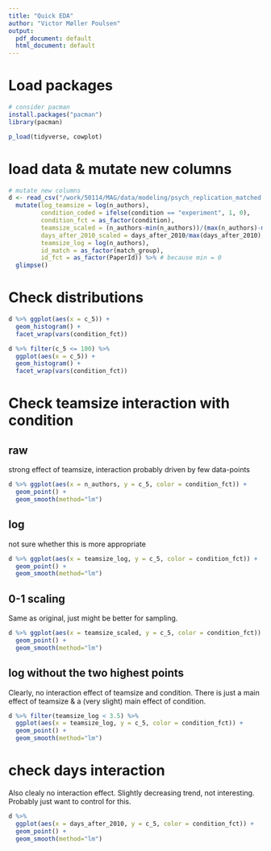 ```yaml
---
title: "Quick EDA"
author: "Victor Møller Poulsen"
output:
  pdf_document: default
  html_document: default
---
```


# Load packages

```r

# consider pacman
install.packages("pacman") 
library(pacman)

p_load(tidyverse, cowplot)

```

# load data & mutate new columns

```r

# mutate new columns
d <- read_csv("/work/50114/MAG/data/modeling/psych_replication_matched.csv") %>%
  mutate(log_teamsize = log(n_authors), 
         condition_coded = ifelse(condition == "experiment", 1, 0),
         condition_fct = as_factor(condition), 
         teamsize_scaled = (n_authors-min(n_authors))/(max(n_authors)-min(n_authors)),
         days_after_2010_scaled = days_after_2010/max(days_after_2010),
         teamsize_log = log(n_authors),
         id_match = as_factor(match_group), 
         id_fct = as_factor(PaperId)) %>% # because min = 0
  glimpse()

```

# Check distributions 

```r

d %>% ggplot(aes(x = c_5)) +
  geom_histogram() + 
  facet_wrap(vars(condition_fct))

```

```r
d %>% filter(c_5 <= 100) %>%
  ggplot(aes(x = c_5)) + 
  geom_histogram() + 
  facet_wrap(vars(condition_fct))
```


# Check teamsize interaction with condition

## raw 

strong effect of teamsize,
interaction probably driven by few data-points

```r
d %>% ggplot(aes(x = n_authors, y = c_5, color = condition_fct)) +
  geom_point() + 
  geom_smooth(method="lm")

```


## log 
not sure whether this is more appropriate

```r

d %>% ggplot(aes(x = teamsize_log, y = c_5, color = condition_fct)) +
  geom_point() + 
  geom_smooth(method="lm")

```

## 0-1 scaling
Same as original, just might be better for sampling. 

```r

d %>% ggplot(aes(x = teamsize_scaled, y = c_5, color = condition_fct)) + 
  geom_point() + 
  geom_smooth(method="lm")

```

## log without the two highest points
Clearly, no interaction effect of teamsize and condition. 
There is just a main effect of teamsize & a (very slight) main effect of condition.

```r

d %>% filter(teamsize_log < 3.5) %>%
  ggplot(aes(x = teamsize_log, y = c_5, color = condition_fct)) + 
  geom_point() + 
  geom_smooth(method="lm") 

```

# check days interaction
Also clealy no interaction effect. 
Slightly decreasing trend, not interesting. 
Probably just want to control for this. 

```r

d %>% 
  ggplot(aes(x = days_after_2010, y = c_5, color = condition_fct)) + 
  geom_point() + 
  geom_smooth(method="lm")

```

